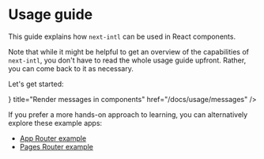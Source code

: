 
# Usage guide

This guide explains how `next-intl` can be used in React components.

Note that while it might be helpful to get an overview of the capabilities of `next-intl`, you don't have to read the whole usage guide upfront. Rather, you can come back to it as necessary.

Let's get started:

<Cards num={2}>
  <Card
    arrow
    icon={<ChatBubbleBottomCenterTextIcon />}
    title="Render messages in components"
    href="/docs/usage/messages"
  />
</Cards>

If you prefer a more hands-on approach to learning, you can alternatively explore these example apps:

- [App Router example](/examples#app-router)
- [Pages Router example](/examples#pages-router)
